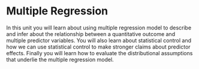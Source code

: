 # Multiple Regression

In this unit you will learn about using multiple regression model to describe and infer about the relationship between a quantitative outcome and multiple predictor variables. You will also learn about statistical control and how we can use statistical control to make stronger claims about predictor effects. Finally you will learn how to evaluate the distributional assumptions that underlie the multiple regression model.

